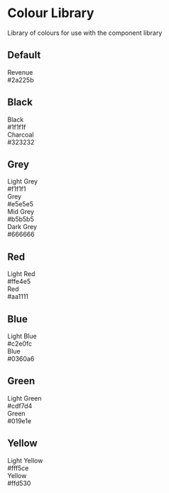 
<Meta title="Resources/Colour library" />

# Colour Library

Library of colours for use with the component library

## Default

<div class="circle-row">
  <div class="circle-wrapper">
    <div class="circle revenue"></div>
    <div class="colour-name">Revenue</div>
    <div class="colour-hex">#2a225b</div>
  </div>
</div>

## Black

<div class="circle-row">
<div class="circle-wrapper">
  <div class="circle black"></div>
  <div class="colour-name">Black</div>
  <div class="colour-hex">#1f1f1f</div>
</div>

<div class="circle-wrapper">
  <div class="circle charcoal"></div>
  <div class="colour-name">Charcoal</div>
  <div class="colour-hex">#323232</div>
</div>
</div>

## Grey

<div class="circle-row">
<div class="circle-wrapper">
  <div class="circle light-grey"></div>
  <div class="colour-name">Light Grey</div>
  <div class="colour-hex">#f1f1f1</div>
</div>

<div class="circle-wrapper">
  <div class="circle grey"></div>
  <div class="colour-name">Grey</div>
  <div class="colour-hex">#e5e5e5</div>
</div>

<div class="circle-wrapper">
  <div class="circle mid-grey"></div>
  <div class="colour-name">Mid Grey</div>
  <div class="colour-hex">#b5b5b5</div>
</div>

<div class="circle-wrapper">
  <div class="circle dark-grey"></div>
  <div class="colour-name">Dark Grey</div>
  <div class="colour-hex">#666666</div>
</div>
</div>

## Red

<div class="circle-row">
<div class="circle-wrapper">
  <div class="circle light-red"></div>
  <div class="colour-name">Light Red</div>
  <div class="colour-hex">#ffe4e5</div>
</div>

<div class="circle-wrapper">
  <div class="circle red"></div>
  <div class="colour-name">Red</div>
  <div class="colour-hex">#aa1111</div>
</div>
</div>

## Blue

<div class="circle-row">
<div class="circle-wrapper">
  <div class="circle light-blue"></div>
  <div class="colour-name">Light Blue</div>
  <div class="colour-hex">#c2e0fc</div>
</div>

<div class="circle-wrapper">
  <div class="circle blue"></div>
  <div class="colour-name">Blue</div>
  <div class="colour-hex">#0360a6</div>
</div>
</div>

## Green

<div class="circle-row">
<div class="circle-wrapper">
  <div class="circle light-green"></div>
  <div class="colour-name">Light Green</div>
  <div class="colour-hex">#cdf7d4</div>
</div>

<div class="circle-wrapper">
  <div class="circle green"></div>
  <div class="colour-name">Green</div>
  <div class="colour-hex">#019e1e</div>
</div>
</div>

## Yellow

<div class="circle-row">
<div class="circle-wrapper">
  <div class="circle light-yellow"></div>
  <div class="colour-name">Light Yellow</div>
  <div class="colour-hex">#fff5ce</div>
</div>

<div class="circle-wrapper">
  <div class="circle yellow"></div>
  <div class="colour-name">Yellow</div>
  <div class="colour-hex">#ffd530</div>
</div>
</div>

<style>
  {`
.circle {
  width: 100px;
  height: 100px;
  border-radius: 50%;
  outline: solid black 2px;
}

.circle-wrapper {
  padding: 16px 32px 16px 0px;
}

.circle-row {
  display: flex;
}

.colour-name {
  text-align: center;
  padding-top: 8px;
}

.colour-hex {
  text-align: center;
  font-weight: bold;
}

.revenue {
  background-color: #2a225b;
}

.black {
  background-color: #1f1f1f;
}

.charcoal {
  background-color: #323232;
}

.light-grey {
  background-color: #f1f1f1;
}

.grey {
  background-color: #e5e5e5;
}

.mid-grey {
  background-color: #b5b5b5;
}

.dark-grey {
  background-color: #666666;
}

.light-red {
  background-color: #ffe4e5;
}

.red {
  background-color: #aa1111;
}

.light-blue {
  background-color: #c2e0fc;
}

.blue {
  background-color: #0360a6;
}

.light-green {
  background-color: #cdf7d4;
}

.green {
  background-color: #019e1e;
}

.light-yellow {
  background-color: #fff5ce;
}

.yellow {
  background-color: #ffd530;
}
`}
</style>
